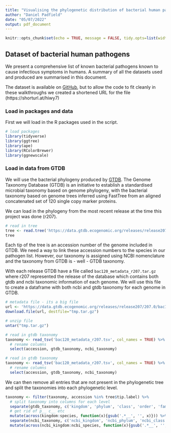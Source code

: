 ```yaml
---
title: "Visualising the phylogenetic distribution of bacterial human pathogens."
author: "Daniel Padfield"
date: "05/07/2022"
output: pdf_document
---
```


```r
knitr::opts_chunk$set(echo = TRUE, message = FALSE, tidy.opts=list(width.cutoff=50), tidy = TRUE)
```

## Dataset of bacterial human pathogens

We present a comprehensive list of known bacterial pathogens known to cause infectious symptoms in humans. A summary of all the datasets used and produced are summarised in this document.

The dataset is available on [GitHub](https://github.com/padpadpadpad/bartlett_et_al_2022_human_pathogens/tree/master/data), but to allow the code to fit cleanly in these walkthroughs we created a shortened URL for the file (https://shorturl.at/hiwy7)

### Load in packages and data

First we will load in the R packages used in the script.

```r
# load packages
library(tidyverse)
library(ggtree)
library(ape)
library(RColorBrewer)
library(ggnewscale)
```

### Load in data from GTDB

We will use the bacterial phylogeny produced by [GTDB](https://gtdb.ecogenomic.org/). The Genome Taxonomy Database (GTDB) is an initiative to establish a standardised microbial taxonomy based on genome phylogeny, with the bacterial taxonomy based on genome trees inferred using FastTree from an aligned concatenated set of 120 single copy marker proteins.

We can load in the phylogeny from the most recent release at the time this project was done (r207).

```r
# read in tree
tree <- read.tree('https://data.gtdb.ecogenomic.org/releases/release207/207.0/bac120_r207.tree')
tree
```
Each tip of the tree is an accession number of the genome included in GTDB. We need a way to link these accession numbers to the species in our pathogen list. However, our taxonomy is assigned using NCBI nomenclature and the taxonomy from GTDB is - well - GTDB taxonomy. 

With each release GTDB have a file called `bac120_metadata_r207.tar.gz` where r207 represented the release of the database which contains both gtdb and ncbi taxonomic information of each genome. We will use this file to create a dataframe with both ncbi and gtdb taxonomy for each genome in GTDB. 

```r
# metadata file - its a big file
url <- 'https://data.gtdb.ecogenomic.org/releases/release207/207.0/bac120_metadata_r207.tar.gz'
download.file(url, destfile="tmp.tar.gz")

# unzip file
untar("tmp.tar.gz")

# read in gtdb taxonomy
taxonomy <- read_tsv('bac120_metadata_r207.tsv', col_names = TRUE) %>%
  # rename columns
  select(accession, gtdb_taxonomy, ncbi_taxonomy) 
```

```r
# read in gtdb taxonomy
taxonomy <- read_tsv('bac120_metadata_r207.tsv', col_names = TRUE) %>%
  # rename columns
  select(accession, gtdb_taxonomy, ncbi_taxonomy) 
```

We can then remove all entries that are not present in the phylogenetic tree and split the taxonomies into each phylogenetic level.

```r
taxonomy <- filter(taxonomy, accession %in% tree$tip.label) %>%
  # split taxonomy into columns for each level
  separate(gtdb_taxonomy, c('kingdom', 'phylum', 'class', 'order', 'family', 'genus', 'species'), sep = ';') %>%
  # get rid of p__ c__ etc
  mutate(across(kingdom:species, function(x){gsub('.*__', '', x)})) %>%
  separate(ncbi_taxonomy, c('ncbi_kingdom', 'ncbi_phylum', 'ncbi_class', 'ncbi_order', 'ncbi_family', 'ncbi_genus', 'ncbi_species'), sep = ';') %>%
  mutate(across(ncbi_kingdom:ncbi_species, function(x){gsub('.*__', '', x)}))

```